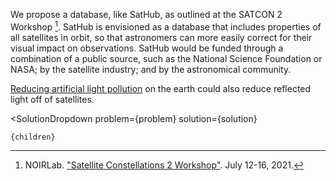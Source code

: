 

We propose a database, like SatHub, as outlined at the SATCON 2 Workshop [^1]. SatHub is envisioned as a database that includes properties of all satellites in orbit, so that astronomers can more easily correct for their visual impact on observations. SatHub would be funded through a combination of a public source, such as the National Science Foundation or NASA; by the satellite industry; and by the astronomical community.

[Reducing artificial light pollution](https://urban-cruise-ship.vercel.app/cities/cities_energy_and_pollution/light#light-pollution-led) on the earth could also reduce reflected light off of satellites.

[^1]: NOIRLab. ["Satellite Constellations 2 Workshop"](https://noirlab.edu/satcon2). July 12-16, 2021.

  <SolutionDropdown 
    problem={problem} 
    solution={solution}
  >
    {children}
  </SolutionDropdown>